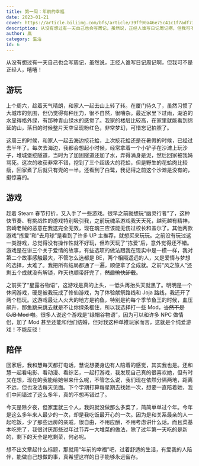 ```yaml
---
title: 第一周：年前的幸福
date: 2023-01-21
cover: https://article.biliimg.com/bfs/article/39ff90a46e75c41c1f7adf734c0299846981bd8b.jpg
description: 从没有想过有一天自己也会写周记，虽然说，正经人谁写日记周记啊，但我可不是正经人，嘻嘻！
author: 胤
category: 生活
id: 6
---
```



从没有想过有一天自己也会写周记，虽然说，正经人谁写日记周记啊，但我可不是正经人，嘻嘻！

## 游玩

上个周六，趁着天气晴朗，和家人一起去山上转了转。在厦门待久了，虽然习惯了大城市的氛围，但仍觉得有种压力，很不自然，很嘈杂。最近家里下过雨，湖泊的水显得格外绿，有那种青山绿水的感觉了。我家的楼层比较高，在家里就能看到绵延的山，落日的时候整片天空呈现粉红色，非常梦幻，可惜忘记拍照了。

<LazyFancyboxImage
  client:load
  src="https://article.biliimg.com/bfs/article/99e9b07da9d896dd1252ae5a05e596ac9dab1de9.jpg"
/>

<LazyFancyboxImage
  client:load
  src="https://article.biliimg.com/bfs/article/5d3b50abe882119eca45047b6074ee5015bc74ac.jpg"
/>

这周三的时候，和家人一起去海边挖花蛤，上次挖花蛤还是在暑假的时候，已经过去半年了。每次去海边，我都会想起小时候，经常拿着一个小铲子在沙滩上玩沙子，堆城堡挖隧道，当时为了加固隧道还加了水，弄得满身是泥，然后回家被我妈骂死。这次的收获非常不错，挖到了三个超级大的花蛤，但是野生的花蛤肉比较瘦，回家煮了后就只有壳的一半。还看到了白鹭，我记得之前这个沙滩是没有的，挺惊喜的。

<LazyFancyboxImage
  client:load
  src="https://article.biliimg.com/bfs/article/e0b27ddd8caf7aab9316ab3e2655e7c956bba655.jpg"
/>

<LazyFancyboxImage
  client:load
  src="https://article.biliimg.com/bfs/article/9fd7444499240ce7b91a50b5fbaaa74e6fb0fa7d.jpg"
/>

<LazyFancyboxImage
  client:load
  src="https://article.biliimg.com/bfs/article/277c6f0b491a4fe3b8866b968218bc67b4646345.jpg"
/>

## 游戏

趁着 Steam 春节打折，又入手了一些游戏。很早之前就想玩“幽灵行者”了，这种快节奏、有挑战性的游戏特别吸引我，之前玩魂系游戏我天天死，越死越有精神，宫崎老贼的恶意在我这完全无效，现在魂三应该能无伤过校长和盖尔了。其他两款游戏“拣爱”和“去月球”是看到了许多 UP 主推荐，就想买来玩玩。之前没有玩过这一类游戏，总觉得没有操作性就不好玩，但昨天玩了“拣爱”后，意外觉得还不错。游戏是在讲三个关于爱情的故事，有些选项的做法跟我在现实中是一模一样，我对第二个故事感触最大，不管怎么选都是 BE，两个相隔遥远的人，又是爱情与梦想的选择，太难了。我把所有结局都通了一遍，顺便拿了全成就。之前“风之旅人”还剩五个成就没有解锁，昨天也顺带肝完了，~~然后愉快卸载~~。

<LazyFancyboxImage
  client:load
  src="https://article.biliimg.com/bfs/article/50e71e0cde7b09839b38627039d1dce557d3ab35.png"
/>

<LazyFancyboxImage
  client:load
  src="https://article.biliimg.com/bfs/article/37545598c9e30f2d428e3528557394f74a7ae9a2.png"
/>

<LazyFancyboxImage
  client:load
  src="https://article.biliimg.com/bfs/article/2397ab4730a48454d59ddc96d9b96d34c77d0f70.png"
/>

<LazyFancyboxImage
  client:load
  src="https://article.biliimg.com/bfs/article/7db747fe19cf28e6d38bc9fd6e6ffc249a6e5fa8.png"
/>

之前买了“星露谷物语”，这游戏是真的上头，一低头再抬头天就黑了。明明是一个休闲游戏，硬是被我玩成了修仙游戏，为了体验献祭路线和 Joja 路线，我还开了两个档玩。这游戏最让人火大的地方是钓鱼，特别是钓每个季节鱼王的时候，血压飙升，那鱼跳来跳去就是不让你绿条框住，所以我选择打一些 Mod，~~当然不是 CJB Mod 啦~~。很多人说这个游戏是“绿帽谷物语”，因为可以和许多 NPC 做情侣，加了 Mod 甚至还能和他们结婚，但对我这种单推玩家而言，这就是个纯爱游戏！不能反驳！

<LazyFancyboxImage
  client:load
  src="https://article.biliimg.com/bfs/article/4d9f050d66f8a9dac7196f3b0bba1faf47ac2470.png"
/>

## 陪伴

回家后，我和慧每天都打电话，慧说想要身边有人陪着的感觉，其实我也是。还和慧一起看电影、看动漫、看综艺，一起打游戏，我发现自己真的很喜欢她，但有时又在想，现在的我能给她带来什么呢，不管怎么说，我们现在依然分隔两地，距离不远，但也没法每天见面。下个学期打算每星期去找她一次，想要一直陪着她，我们中间错过了这么多年，真的不想再错过了。

<LazyFancyboxImage
  client:load
  src="https://article.biliimg.com/bfs/article/c91ceafe322e48e0f5ad9817947995b981aaed02.png"
/>

今天是除夕夜，但家里就三个人，我妈就没做那么多菜了，简简单单过个年。今年是这么多年来人最少的一次，却是我吃饭最开心的一次。因为是和关系最亲的人一起吃饭，少了那些远房的亲戚，很自由，不用应酬，不用考虑讲什么话。而且菜基本吃完了，我很讨厌那些过年过节弄一大堆菜的做法，除了过年第一天吃的是新的，剩下的天全是吃剩菜，何必呢。

<LazyFancyboxImage
  client:load
  src="https://article.biliimg.com/bfs/article/b74589adee4e7b259ed2b9ec1d3a7f02c72beb77.jpg"
/>

想不出文章起什么标题，那就用“年前的幸福”吧，过着舒适的生活，有爱我的人陪伴，能做自己想做的事，真希望这样的日子能够永远留存。
